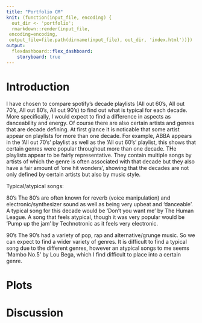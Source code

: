 ```yaml
---
title: "Portfolio CM"
knit: (function(input_file, encoding) {
  out_dir <- 'portfolio';
  rmarkdown::render(input_file,
 encoding=encoding,
 output_file=file.path(dirname(input_file), out_dir, 'index.html'))})
output:  
  flexdashboard::flex_dashboard:
    storyboard: true
---
```


Introduction {data-icon="fa-thin fa-folder-music"}
=================

I have chosen to compare spotify's decade playlists (All out 60's, All out 70's, All out 80's, All out 90's) to find out what is typical for each decade. More specifically, I would expect to find a difference in aspects as danceability and energy. Of course there are also certain artists and genres that are decade defining. At first glance it is noticable that some artist appear on playlists for more than one decade. For example, ABBA appears in the 'All out 70's' playlist as well as the 'All out 60's' playlist, this shows that certain genres were popular throughout more than one decade. THe playlists appear to be fairly representative. They contain multiple songs by artists of which the genre is often associated with that decade but they also have a fair amount of 'one hit wonders', showing that the decades are not only defined by certain artists but also by music style.

Typical/atypical songs:

80's The 80's are often known for reverb (voice manipulation) and electronic/synthesizer sound as well as being very upbeat and 'danceable'. A typical song for this decade would be 'Don't you want me' by The Human League. A song that feels atypical, though it was very popular would be 'Pump up the jam' by Technotronic as it feels very electronic.

90's The 90's had a variety of pop, rap and alternative/grunge music. So we can expect to find a wider variety of genres. It is difficult to find a typical song due to the different genres, however an atypical songs to me seems 'Mambo No.5' by Lou Bega, which I find difficult to place into a certain genre.


Plots
=================

Discussion
=================